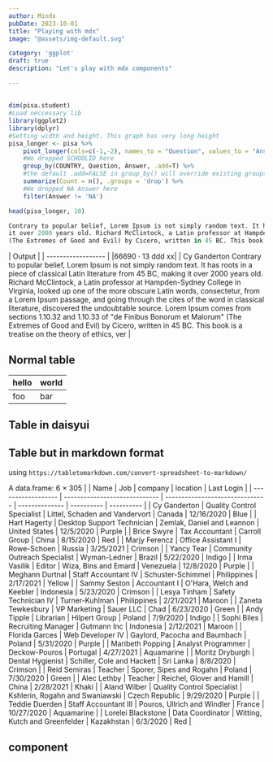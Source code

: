 ```yaml
---
author: Mindx
pubDate: 2023-10-01
title: "Playing with mdx"
image: "@assets/img-default.svg"

category: 'ggplot'
draft: true
description: "Let's play with mdx components"

---
```


##


```r
dim(pisa.student)
#Load neccessary lib
library(ggplot2)
library(dplyr)
#Setting width and height. This graph has very long height
pisa_longer <- pisa %>%
    pivot_longer(cols=c(-1,-2), names_to = "Question", values_to = "Answer") %>%
    #We dropped SCHOOLID here
    group_by(COUNTRY, Question, Answer, .add=T) %>%
    #the default .add=FALSE in group_by() will override existing groups.
    summarize(Count = n(), .groups = 'drop') %>%
    #We dropped NA Answer here
    filter(Answer != 'NA')

head(pisa_longer, 10)
```

```r
Contrary to popular belief, Lorem Ipsum is not simply random text. It has roots in a piece of classical Latin literature from 45 BC, making
it over 2000 years old. Richard McClintock, a Latin professor at Hampden-Sydney College in Virginia, looked up one of the more obscure Latin words, consectetur, from a Lorem Ipsum passage, and going through the cites of the word in classical literature, discovered the undoubtable source. Lorem Ipsum comes from sections 1.10.32 and 1.10.33 of "de Finibus Bonorum et Malorum" 
(The Extremes of Good and Evil) by Cicero, written in 45 BC. This book is a treatise on the theory of ethics, ver
```


<DataFrame>
| Output         |
| ------------------ |
|66690 · 13 ddd  xx|
| Cy Ganderton Contrary to popular belief, Lorem Ipsum is not simply random text. It has roots in a piece of classical Latin literature from 45 BC, making
it over 2000 years old. Richard McClintock, a Latin professor at Hampden-Sydney College in Virginia, looked up one of the more obscure Latin words, consectetur, from a Lorem Ipsum passage, and going through the cites of the word in classical literature, discovered the undoubtable source. Lorem Ipsum comes from sections 1.10.32 and 1.10.33 of "de Finibus Bonorum et Malorum" 
(The Extremes of Good and Evil) by Cicero, written in 45 BC. This book is a treatise on the theory of ethics, ver       |
</DataFrame>

## Normal table

 hello  |  world
 ------ | ------
 foo    |  bar


## Table in daisyui


## Table but in markdown format

using `https://tabletomarkdown.com/convert-spreadsheet-to-markdown/`

<DataFrame>
<caption>A data.frame: 6 × 305</caption>
|                    | Name                          | Job                             | company        | location   | Last Login | 
| ------------------ | ----------------------------- | ------------------------------- | -------------- | ---------- | ---------- | 
| Cy Ganderton       | Quality Control Specialist    | Littel, Schaden and Vandervort  | Canada         | 12/16/2020 | Blue       |
| Hart Hagerty       | Desktop Support Technician    | Zemlak, Daniel and Leannon      | United States  | 12/5/2020  | Purple     |
| Brice Swyre        | Tax Accountant                | Carroll Group                   | China          | 8/15/2020  | Red        |
| Marjy Ferencz      | Office Assistant I            | Rowe-Schoen                     | Russia         | 3/25/2021  | Crimson    |
| Yancy Tear         | Community Outreach Specialist | Wyman-Ledner                    | Brazil         | 5/22/2020  | Indigo     |
| Irma Vasilik       | Editor                        | Wiza, Bins and Emard            | Venezuela      | 12/8/2020  | Purple     |
| Meghann Durtnal    | Staff Accountant IV           | Schuster-Schimmel               | Philippines    | 2/17/2021  | Yellow     |
| Sammy Seston       | Accountant I                  | O'Hara, Welch and Keebler       | Indonesia      | 5/23/2020  | Crimson    |
| Lesya Tinham       | Safety Technician IV          | Turner-Kuhlman                  | Philippines    | 2/21/2021  | Maroon     |
| Zaneta Tewkesbury  | VP Marketing                  | Sauer LLC                       | Chad           | 6/23/2020  | Green      |
| Andy Tipple        | Librarian                     | Hilpert Group                   | Poland         | 7/9/2020   | Indigo     |
| Sophi Biles        | Recruiting Manager            | Gutmann Inc                     | Indonesia      | 2/12/2021  | Maroon     |
| Florida Garces     | Web Developer IV              | Gaylord, Pacocha and Baumbach   | Poland         | 5/31/2020  | Purple     |
| Maribeth Popping   | Analyst Programmer            | Deckow-Pouros                   | Portugal       | 4/27/2021  | Aquamarine |
| Moritz Dryburgh    | Dental Hygienist              | Schiller, Cole and Hackett      | Sri Lanka      | 8/8/2020   | Crimson    |
| Reid Semiras       | Teacher                       | Sporer, Sipes and Rogahn        | Poland         | 7/30/2020  | Green      |
| Alec Lethby        | Teacher                       | Reichel, Glover and Hamill      | China          | 2/28/2021  | Khaki      |
| Aland Wilber       | Quality Control Specialist    | Kshlerin, Rogahn and Swaniawski | Czech Republic | 9/29/2020  | Purple     |
| Teddie Duerden     | Staff Accountant III          | Pouros, Ullrich and Windler     | France         | 10/27/2020 | Aquamarine |
| Lorelei Blackstone | Data Coordinator              | Witting, Kutch and Greenfelder  | Kazakhstan     | 6/3/2020   | Red        |
</DataFrame>


## component
